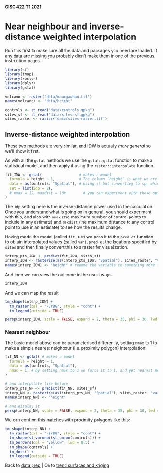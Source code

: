 #### GISC 422 T1 2021
# Near neighbour and inverse-distance weighted interpolation
Run this first to make sure all the data and packages you need are loaded. If any data are missing you probably didn't make them in one of the previous instruction pages.

```r
library(sf)
library(tmap)
library(raster)
library(dplyr)
library(gstat)

volcano <- raster("data/maungawhau.tif")
names(volcano) <- "data/height"

controls <- st_read("data/controls.gpkg")
sites_sf <- st_read("data/sites-sf.gpkg")
sites_raster <- raster("data/sites-raster.tif")
```

## Inverse-distance weighted interpolation
These two methods are very similar, and IDW is actually *more general* so we'll show it first.

As with all the `gstat` methods we use the `gstat::gstat` function to make a statistical model, and then apply it using the `raster::interpolate` function.

```r
fit_IDW <- gstat(                 # makes a model 
  formula = height ~ 1,           # The column `height` is what we are interested in
  data = as(controls, "Spatial"), # using sf but converting to sp, which is required
  set = list(idp = 2),
  # nmax = 12, maxdist = 100        # you can experiment with these options later...
)
```

The `idp` setting here is the inverse-distance power used in the calculation. Once you understand what is going on in general, you should experiment with this, and also with `nmax` (the maximum number of control points to include in any estimate) and `maxdist` (the maximum distance to any control point to use in an estimate) to see how the results change.

Having made the model (called `fit_IDW`) we pass it to the `predict` function to obtain interpolated values (called `var1.pred`) at the locations specified by `sites` and then finally convert this to a raster for visualization.

```r
interp_pts_IDW <- predict(fit_IDW, sites_sf)
interp_IDW <- rasterize(as(interp_pts_IDW, "Spatial"), sites_raster, "var1.pred")
names(interp_IDW) <- "height" # rename the variable to something more friendly
```

And then we can view the outcome in the usual ways. 
```r
interp_IDW
```

And we can map the result

```r
tm_shape(interp_IDW) + 
  tm_raster(pal = "-BrBG", style = "cont") +
  tm_legend(outside = TRUE)
```

```r
persp(interp_IDW, scale = FALSE, expand = 2, theta = 35, phi = 30, lwd = 0.5)
```

### Nearest neighbour
The basic model above can be parameterised differently, setting `nmax` to 1 to make a simple nearest neighbour (i.e. proximity polygon) interpolation:

```r
fit_NN <- gstat( # makes a model 
  formula = height ~ 1,
  data = as(controls, "Spatial"), 
  nmax = 1, # by setting nmax to 1 we force it to 1, and get nearest neighbour
)

# and interpolate like before
interp_pts_NN <- predict(fit_NN, sites_sf)
interp_NN <- rasterize(as(interp_pts_NN, "Spatial"), sites_raster, "var1.pred")
names(interp_NN) <- "height"

# and display it
persp(interp_NN, scale = FALSE, expand = 2, theta = 35, phi = 30, lwd = 0.5)
```

We can confirm this matches with proximity polygons like this:
```r
tm_shape(interp_NN) + 
  tm_raster(pal = "-BrBG", style = "cont") + 
  tm_shape(st_voronoi(st_union(controls))) + 
  tm_borders(col = "yellow", lwd = 0.5) + 
  tm_shape(controls) + 
  tm_dots() + 
  tm_legend(outside = TRUE)
```

Back to [data prep](03-preparing-for-interpolation.md) | On to [trend surfaces and kriging](05-trend-surfaces-and-kriging.md)